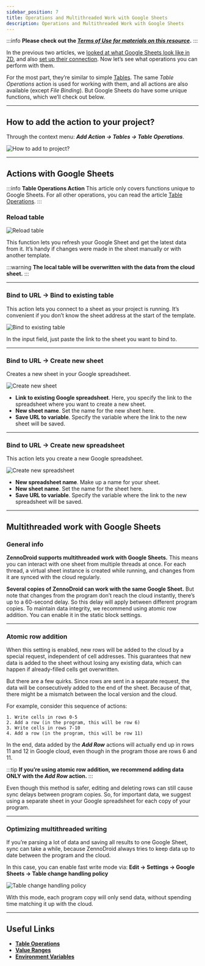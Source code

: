 ```yaml
---
sidebar_position: 7
title: Operations and Multithreaded Work with Google Sheets
description: Operations and Multithreaded Work with Google Sheets
---
```

:::info **Please check out the [*Terms of Use for materials on this resource*](../../Disclaimer).**
:::

In the previous two articles, we [looked at what Google Sheets look like in ZD](./Google_Sheet), and also [set up their connection](./Connecting_GoogleSheets). Now let’s see what operations you can perform with them.

For the most part, they’re similar to simple [Tables](./Tables). The same *Table Operations* action is used for working with them, and all actions are also available (except *File Binding*). But Google Sheets do have some unique functions, which we’ll check out below.
_______________________________________________
## How to add the action to your project?
Through the context menu: ***Add Action → Tables → Table Operations***.

![How to add to project?](./assets/Table_Processing/Table_Processing_pic1.png)
_______________________________________________
## Actions with Google Sheets
:::info **Table Operations Action**
This article only covers functions unique to Google Sheets. For all other operations, you can read the article [Table Operations](./Tables).
:::

### Reload table
![Reload table](./assets/GoogleSheet_Processing/GoogleSheet_Processing_pic1.png)

This function lets you refresh your Google Sheet and get the latest data from it. It’s handy if changes were made in the sheet manually or with another template.

:::warning **The local table will be overwritten with the data from the cloud sheet.**
:::
_______________________________________________
### Bind to URL → Bind to existing table
This action lets you connect to a sheet as your project is running. It’s convenient if you don’t know the sheet address at the start of the template.

![Bind to existing table](./assets/GoogleSheet_Processing/GoogleSheet_Processing_pic2.png)

In the input field, just paste the link to the sheet you want to bind to.
_______________________________________________
### Bind to URL → Create new sheet
Creates a new sheet in your Google spreadsheet.

![Create new sheet](./assets/GoogleSheet_Processing/GoogleSheet_Processing_pic3.png)

- **Link to existing Google spreadsheet**. Here, you specify the link to the spreadsheet where you want to create a new sheet.
- **New sheet name**. Set the name for the new sheet here.
- **Save URL to variable**. Specify the variable where the link to the new sheet will be saved.
_______________________________________________
### Bind to URL → Create new spreadsheet
This action lets you create a new Google spreadsheet.

![Create new spreadsheet](./assets/GoogleSheet_Processing/GoogleSheet_Processing_pic4.png)

- **New spreadsheet name**. Make up a name for your sheet.
- **New sheet name**. Set the name for the sheet here.
- **Save URL to variable**. Specify the variable where the link to the new spreadsheet will be saved.
_______________________________________________
## Multithreaded work with Google Sheets
### General info
**ZennoDroid supports multithreaded work with Google Sheets.**
This means you can interact with one sheet from multiple threads at once. For each thread, a virtual sheet instance is created while running, and changes from it are synced with the cloud regularly.

**Several copies of ZennoDroid can work with the same Google Sheet.**
But note that changes from the program don’t reach the cloud instantly, there’s up to a 60-second delay. So this delay will apply between different program copies. To maintain data integrity, we recommend using atomic row addition. You can enable it in the static block settings.
_______________________________________________
### Atomic row addition
When this setting is enabled, new rows will be added to the cloud by a special request, independent of cell addresses. This guarantees that new data is added to the sheet without losing any existing data, which can happen if already-filled cells get overwritten.

But there are a few quirks. Since rows are sent in a separate request, the data will be consecutively added to the end of the sheet. Because of that, there might be a mismatch between the local version and the cloud.

For example, consider this sequence of actions:
```
1. Write cells in rows 0-5
2. Add a row (in the program, this will be row 6)
3. Write cells in rows 7-10
4. Add a row (in the program, this will be row 11)
```
In the end, data added by the ***Add Row*** actions will actually end up in rows 11 and 12 in Google cloud, even though in the program those are rows 6 and 11.

:::tip **If you’re using atomic row addition, we recommend adding data ONLY with the *Add Row* action.**
:::

Even though this method is safer, editing and deleting rows can still cause sync delays between program copies. So, for important data, we suggest using a separate sheet in your Google spreadsheet for each copy of your program.
_______________________________________________
### Optimizing multithreaded writing
If you’re parsing a lot of data and saving all results to one Google Sheet, sync can take a while, because ZennoDroid always tries to keep data up to date between the program and the cloud.

In this case, you can enable fast write mode via:
**Edit → Settings → Google Sheets → Table change handling policy**

![Table change handling policy](./assets/GoogleSheet_Processing/GoogleSheet_Processing_pic5.png)

With this mode, each program copy will only send data, without spending time matching it up with the cloud.
_______________________________________________
## Useful Links
- [**Table Operations**](./Table_Processing)
- [**Value Ranges**](../../pm/Creating/Value_Ranges)
- [**Environment Variables**](../../pm/Creating/Variables)